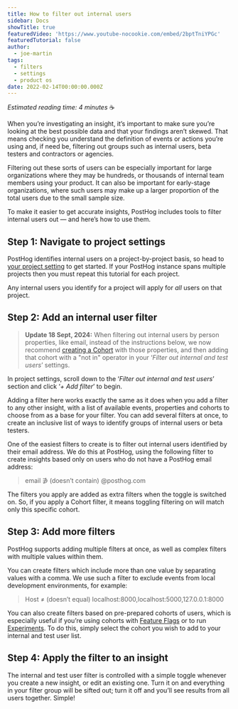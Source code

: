 ```yaml
---
title: How to filter out internal users
sidebar: Docs
showTitle: true
featuredVideo: 'https://www.youtube-nocookie.com/embed/2bptTniYPGc'
featuredTutorial: false
author:
  - joe-martin
tags:
  - filters
  - settings
  - product os
date: 2022-02-14T00:00:00.000Z
---
```



_Estimated reading time: 4 minutes_ ☕

When you’re investigating an insight, it’s important to make sure you’re looking at the best possible data and that your findings aren’t skewed. That means checking you understand the definition of events or actions you’re using and, if need be, filtering out groups such as internal users, beta testers and contractors or agencies. 

Filtering out these sorts of users can be especially important for large organizations where they may be hundreds, or thousands of internal team members using your product. It can also be important for early-stage organizations, where such users may make up a larger proportion of the total users due to the small sample size. 

To make it easier to get accurate insights, PostHog includes tools to filter internal users out — and here’s how to use them. 

## Step 1: Navigate to project settings

PostHog identifies internal users on a project-by-project basis, so head to [your project setting](https://us.posthog.com/settings/project#internal-user-filtering) to get started. If your PostHog instance spans multiple projects then you must repeat this tutorial for each project. 

<ProductScreenshot
    imageLight = {step1Light} 
    imageDark = {step1Dark}
    classes="rounded"
    alt="Filter Internal Users Step 1"
/>

Any internal users you identify for a project will apply for _all_ users on that project. 

## Step 2: Add an internal user filter

> **Update 18 Sept, 2024:** When filtering out internal users by person properties, like email, 
> instead of the instructions below, we now recommend [creating a Cohort](https://posthog.com/docs/data/cohorts#method-2-create-a-new-cohort-from-the-cohorts-page)
> with those properties, and then adding that cohort with a "not in" operator in your ‘_Filter out internal and test users_’ settings.

In project settings, scroll down to the ‘_Filter out internal and test users_’ section and click ‘_+ Add filter_’ to begin. 

Adding a filter here works exactly the same as it does when you add a filter to any other insight, with a list of available events, properties and cohorts to choose from as a base for your filter. You can add several filters at once, to create an inclusive list of ways to identify groups of internal users or beta testers. 

One of the easiest filters to create is to filter out internal users identified by their email address. We do this at PostHog, using the following filter to create insights based only on users who do not have a PostHog email address:

> email ∌ (doesn’t contain) @posthog.com

<ProductScreenshot
    imageLight = {step2Light} 
    imageDark = {step2Dark}
    classes="rounded"
    alt="Filter Internal Users Step 2"
/>

The filters you apply are added as extra filters when the toggle is switched on. So, if you apply a Cohort filter, it means toggling filtering on will match only this specific cohort.

## Step 3: Add more filters

PostHog supports adding multiple filters at once, as well as complex filters with multiple values within them.

You can create filters which include more than one value by separating values with a comma. We use such a filter to exclude events from local development environments, for example:

> Host ≠ (doesn’t equal) localhost:8000,localhost:5000,127.0.0.1:8000

You can also create filters based on pre-prepared cohorts of users, which is especially useful if you’re using cohorts with [Feature Flags](/docs/user-guides/feature-flags) or to run [Experiments](/docs/user-guides/experimentation). To do this, simply select the cohort you wish to add to your internal and test user list. 

## Step 4: Apply the filter to an insight

<ProductScreenshot
    imageLight = {step3Light} 
    imageDark = {step3Dark}
    classes="rounded"
    alt="Filter Internal Users Step 3"
/>

The internal and test user filter is controlled with a simple toggle whenever you create a new insight, or edit an existing one. Turn it on and everything in your filter group will be sifted out; turn it off and you’ll see results from all users together. Simple!
